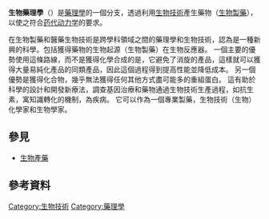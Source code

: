 {{Unreferenced|time=2011-08-10T04:30:53+00:00}}
'''生物藥理學'''（{{lang-en|biopharmacology}}）是[[藥理學|藥理學]]的一個分支，透過利用[[生物技術|生物技術]]產生藥物（[[生物製藥|生物製藥]]），以使之符合[[药代动力学|药代动力学]]的要求。

在生物製藥和醫藥生物技術是跨學科領域之間的藥理學和生物技術，認為是一種新興的科學。包括獲得藥物的生物起源（生物製藥）在生物反應器。
一個主要的優勢使用這條路線，而不是獲得化學合成的是，它避免了消旋的產品，這樣就可以獲得大量易純化產品的同類產品，因此這個過程得到提高性能並降低成本。
另一個優勢是獲得化合物，幾乎無法獲得任何其他方式盡可能多的重組蛋白。
這有助於科學的設計和開發新療法，調查基因治療和藥物通過生物技術生產過程，如抗生素，寓知識轉化的機制，為疾病。
它可以作為一個專業製藥，生物技術（生物）化學家和生物學家。

== 參見 ==
*[[生物產藥|生物產藥]]

==參考資料==
{{reflist}}

{{生物技术}}

[[Category:生物技術|Category:生物技術]]
[[Category:藥理學|Category:藥理學]]

{{Biotech-stub}}